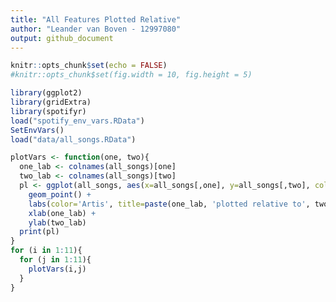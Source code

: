 ```yaml
---
title: "All Features Plotted Relative"
author: "Leander van Boven - 12997080"
output: github_document
---
```


```r
knitr::opts_chunk$set(echo = FALSE)
#knitr::opts_chunk$set(fig.width = 10, fig.height = 5)

library(ggplot2)
library(gridExtra)
library(spotifyr)
load("spotify_env_vars.RData")
SetEnvVars()
load("data/all_songs.RData")
```

```r
plotVars <- function(one, two){
  one_lab <- colnames(all_songs)[one]
  two_lab <- colnames(all_songs)[two]
  pl <- ggplot(all_songs, aes(x=all_songs[,one], y=all_songs[,two], col=artist_name)) +
    geom_point() +
    labs(color='Artis', title=paste(one_lab, 'plotted relative to', two_lab)) +
    xlab(one_lab) +
    ylab(two_lab)
  print(pl)
}
for (i in 1:11){
  for (j in 1:11){
    plotVars(i,j)
  }
}
```